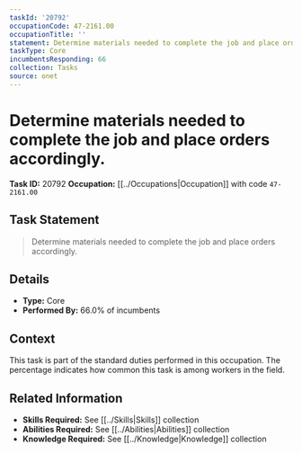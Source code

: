 ```yaml
---
taskId: '20792'
occupationCode: 47-2161.00
occupationTitle: ''
statement: Determine materials needed to complete the job and place orders accordingly.
taskType: Core
incumbentsResponding: 66
collection: Tasks
source: onet
---
```

# Determine materials needed to complete the job and place orders accordingly.

**Task ID:** 20792
**Occupation:** [[../Occupations|Occupation]] with code `47-2161.00`

## Task Statement

> Determine materials needed to complete the job and place orders accordingly.

## Details

- **Type:** Core
- **Performed By:** 66.0% of incumbents

## Context

This task is part of the standard duties performed in this occupation. The percentage indicates how common this task is among workers in the field.

## Related Information

- **Skills Required:** See [[../Skills|Skills]] collection
- **Abilities Required:** See [[../Abilities|Abilities]] collection
- **Knowledge Required:** See [[../Knowledge|Knowledge]] collection
